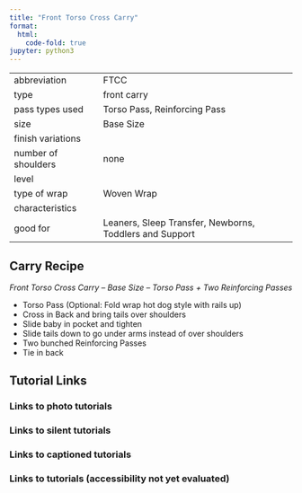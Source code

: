 ```yaml
---
title: "Front Torso Cross Carry"
format:
  html:
    code-fold: true
jupyter: python3
---
```


| | 
|---|---
|abbreviation	|FTCC
|type	|front carry
|pass types used	|Torso Pass, Reinforcing Pass
|size	|Base Size
|finish variations|	
|number of shoulders	|none
|level	|
|type of wrap	|Woven Wrap
|characteristics	|
|good for	|Leaners, Sleep Transfer, Newborns, Toddlers and Support

## Carry Recipe
_Front Torso Cross Carry – Base Size – Torso Pass + Two Reinforcing Passes_

- Torso Pass (Optional: Fold wrap hot dog style with rails up)
- Cross in Back and bring tails over shoulders
- Slide baby in pocket and tighten
- Slide tails down to go under arms instead of over shoulders
- Two bunched Reinforcing Passes
- Tie in back

## Tutorial Links
### Links to photo tutorials
### Links to silent tutorials
### Links to captioned tutorials
### Links to tutorials (accessibility not yet evaluated)
